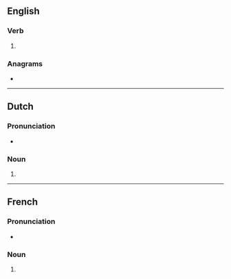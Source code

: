 {{also|allurés}}
==English==

===Verb===
{{head|en|verb form}}

# {{en-third-person singular of|allure}}

===Anagrams===
* {{anagrams|en|a=aellrsu|Laurels|laurels}}

----

==Dutch==

===Pronunciation===
* {{audio|nl|Nl-allures.ogg|Audio}}

===Noun===
{{head|nl|noun plural form}}

# {{nl-noun form of|pl|allure}}

----

==French==

===Pronunciation===
* {{rhymes|fr|yʁ}}

===Noun===
{{head|fr|noun form|g=f}}

# {{plural of|fr|allure}}